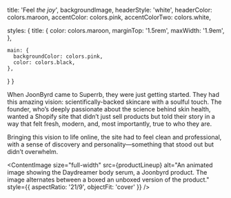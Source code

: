 
  title: 'Feel _the joy_',
  backgroundImage,
  headerStyle: 'white',
  headerColor: colors.maroon,
  accentColor: colors.pink,
  accentColorTwo: colors.white,

  styles: {
    title: {
      color: colors.maroon,
      marginTop: '1.5rem',
      maxWidth: '1.9em',
    },

    main: {
      backgroundColor: colors.pink,
      color: colors.black,
    },
  }
}

When JoonByrd came to Superrb, they were just getting started. They had this amazing vision: scientifically-backed skincare with a soulful touch. The founder, who’s deeply passionate about the science behind skin health, wanted a Shopify site that didn’t just sell products but told their story in a way that felt fresh, modern, and, most importantly, true to who they are.

Bringing this vision to life online, the site had to feel clean and professional, with a sense of discovery and personality&mdash;something that stood out but didn’t overwhelm.

<ContentImage
  size="full-width"
  src={productLineup}
  alt="An animated image showing the Daydreamer body serum, a Joonbyrd product. The image alternates between a boxed an unboxed version of the product."
  style={{ aspectRatio: '21/9', objectFit: 'cover' }}
/>
